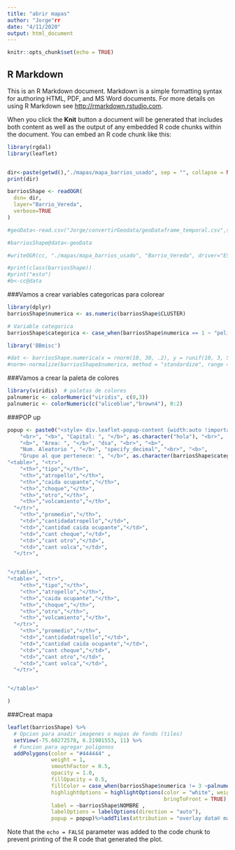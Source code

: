 ```yaml
---
title: "abrir mapas"
author: "Jorge"rr
date: "4/11/2020"
output: html_document
---
```


```r
knitr::opts_chunk$set(echo = TRUE)
```

## R Markdown

This is an R Markdown document. Markdown is a simple formatting syntax for authoring HTML, PDF, and MS Word documents. For more details on using R Markdown see <http://rmarkdown.rstudio.com>.

When you click the **Knit** button a document will be generated that includes both content as well as the output of any embedded R code chunks within the document. You can embed an R code chunk like this:






```r
library(rgdal)
library(leaflet)


dir<-paste(getwd(),"./mapas/mapa_barrios_usado", sep = "", collapse = NULL)
print(dir)

barriosShape <- readOGR( 
  dsn= dir,
  layer="Barrio_Vereda",
  verbose=TRUE
)

#geoData<-read.csv("Jorge/convertirGeodata/geoDataframe_temporal.csv",sep =';')

#barriosShape@data<-geoData

#writeOGR(cc, "./mapas/mapa_barrios_usado", "Barrio_Vereda", driver="ESRI Shapefile") #also you were missing the driver argument

#print(class(barriosShape))
#print("esto")
#b<-cc@data


```



###Vamos a crear variables categoricas para colorear
```r
library(dplyr)
barriosShape$numerica <- as.numeric(barriosShape$CLUSTER)

# Variable categorica
barriosShape$categorica <- case_when(barriosShape$numerica == 1 ~ "peligro moderado", barriosShape$numerica == 0 ~ "peligro bajo", barriosShape$numerica == 2 ~ "peligro alto", barriosShape$numerica == 3 ~ "no agrupado")
```
```r
library('BBmisc')

#dat <- barriosShape.numerica(x = rnorm(10, 30, .2), y = runif(10, 3, 5))
#norm<-normalize(barriosShape$numerica, method = "standardize", range = c(0, 1), margin = 1L, #on.constant = "quiet")


```
###Vamos a crear la paleta de colores

```r
library(viridis)  # paletas de colores
palnumeric <- colorNumeric("viridis", c(0,3))
palnumeric <- colorNumeric(c("aliceblue","brown4"), 0:2)

```
###POP up
```r
popup <- paste0("<style> div.leaflet-popup-content {width:auto !important;}</style>","<b>", "Nombre del barrio: ", "</b>", as.character(barriosShape$NOMBRE), 
    "<br>", "<b>", "Capital: ", "</b>", as.character("hola"), "<br>", 
    "<b>", "Area: ", "</b>", "dsa", "<br>", "<b>", 
    "Num. Aleatorio ", "</b>", "specify_decimal", "<br>", "<b>", 
    "Grupo al que pertenece: ", "</b>", as.character(barriosShape$categorica), "<br>",
"<table>", "<tr>",
    "<th>","tipo","</th>",
    "<th>","atropello","</th>",
    "<th>","caida ocupante","</th>",
    "<th>","choque","</th>",
    "<th>","otro","</th>",
    "<th>","volcamiento","</th>",
  "</tr>",
    "<th>","promedio","</th>",
    "<td>","cantidadatropello","</td>",
    "<td>","cantidad caida ocupante","</td>",
    "<td>","cant choque","</td>",
    "<td>","cant otro","</td>",
    "<td>","cant volca","</td>",
  "</tr>",


"</table>",
"<table>", "<tr>",
    "<th>","tipo","</th>",
    "<th>","atropello","</th>",
    "<th>","caida ocupante","</th>",
    "<th>","choque","</th>",
    "<th>","otro","</th>",
    "<th>","volcamiento","</th>",
  "</tr>",
    "<th>","promedio","</th>",
    "<td>","cantidadatropello","</td>",
    "<td>","cantidad caida ocupante","</td>",
    "<td>","cant choque","</td>",
    "<td>","cant otro","</td>",
    "<td>","cant volca","</td>",
  "</tr>",


"</table>"

)
```
###Creat mapa

```r



leaflet(barriosShape) %>%
  # Opcion para anadir imagenes o mapas de fondo (tiles)
  setView(-75.60272578, 6.21901553, 11) %>%
  # Funcion para agregar poligonos
  addPolygons(color = "#444444" ,
              weight = 1, 
              smoothFactor = 0.5,
              opacity = 1.0,
              fillOpacity = 0.5,
              fillColor = case_when(barriosShape$numerica != 3 ~palnumeric(barriosShape$numerica)),    # Color de llenado
              highlightOptions = highlightOptions(color = "white", weight = 2,
                                                  bringToFront = TRUE), #highlight cuando pasas el cursor
              label = ~barriosShape$NOMBRE ,                                  # etiqueta cuando pasas el cursor
              labelOptions = labelOptions(direction = "auto"),
              popup = popup)%>%addTiles(attribution = "overlay data© mapsnigeriainitiative 2016")

```


Note that the `echo = FALSE` parameter was added to the code chunk to prevent printing of the R code that generated the plot.
